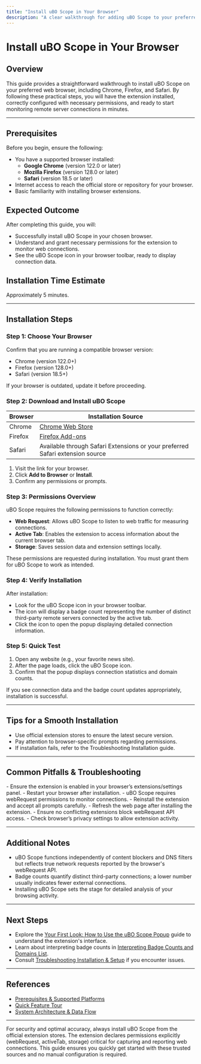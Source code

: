 ```yaml
---
title: "Install uBO Scope in Your Browser"
description: "A clear walkthrough for adding uBO Scope to your preferred browser (Chrome, Firefox, etc.), covering installation steps and permissions needed. Users will be ready to start measuring web connections in minutes."
---
```


# Install uBO Scope in Your Browser

## Overview
This guide provides a straightforward walkthrough to install uBO Scope on your preferred web browser, including Chrome, Firefox, and Safari. By following these practical steps, you will have the extension installed, correctly configured with necessary permissions, and ready to start monitoring remote server connections in minutes.

---

## Prerequisites
Before you begin, ensure the following:

- You have a supported browser installed:
  - **Google Chrome** (version 122.0 or later)
  - **Mozilla Firefox** (version 128.0 or later)
  - **Safari** (version 18.5 or later)
- Internet access to reach the official store or repository for your browser.
- Basic familiarity with installing browser extensions.


## Expected Outcome
After completing this guide, you will:

- Successfully install uBO Scope in your chosen browser.
- Understand and grant necessary permissions for the extension to monitor web connections.
- See the uBO Scope icon in your browser toolbar, ready to display connection data.

## Installation Time Estimate
Approximately 5 minutes.

---

## Installation Steps

### Step 1: Choose Your Browser
Confirm that you are running a compatible browser version:

- Chrome (version 122.0+)
- Firefox (version 128.0+)
- Safari (version 18.5+)

If your browser is outdated, update it before proceeding.

### Step 2: Download and Install uBO Scope

| Browser      | Installation Source                        |
|--------------|------------------------------------------|
| Chrome       | [Chrome Web Store](https://chromewebstore.google.com/detail/ubo-scope/bbdpgcaljkaaigfcomhidmneffjjjfgp) |
| Firefox      | [Firefox Add-ons](https://addons.mozilla.org/firefox/addon/ubo-scope/)          |
| Safari       | Available through Safari Extensions or your preferred Safari extension source |

1. Visit the link for your browser.
2. Click **Add to Browser** or **Install**.
3. Confirm any permissions or prompts.

### Step 3: Permissions Overview
uBO Scope requires the following permissions to function correctly:

- **Web Request**: Allows uBO Scope to listen to web traffic for measuring connections.
- **Active Tab**: Enables the extension to access information about the current browser tab.
- **Storage**: Saves session data and extension settings locally.

These permissions are requested during installation. You must grant them for uBO Scope to work as intended.

### Step 4: Verify Installation
After installation:

- Look for the uBO Scope icon in your browser toolbar.
- The icon will display a badge count representing the number of distinct third-party remote servers connected by the active tab.
- Click the icon to open the popup displaying detailed connection information.


### Step 5: Quick Test
1. Open any website (e.g., your favorite news site).
2. After the page loads, click the uBO Scope icon.
3. Confirm that the popup displays connection statistics and domain counts.

If you see connection data and the badge count updates appropriately, installation is successful.

---

## Tips for a Smooth Installation

- Use official extension stores to ensure the latest secure version.
- Pay attention to browser-specific prompts regarding permissions.
- If installation fails, refer to the Troubleshooting Installation guide.

---

## Common Pitfalls & Troubleshooting

<AccordionGroup title="Common Installation Issues">
<Accordion title="Extension Icon Missing">
- Ensure the extension is enabled in your browser’s extensions/settings panel.
- Restart your browser after installation.
</Accordion>
<Accordion title="Permissions Denied">
- uBO Scope requires webRequest permissions to monitor connections.
- Reinstall the extension and accept all prompts carefully.
</Accordion>
<Accordion title="No Badge Count or Data Shown">
- Refresh the web page after installing the extension.
- Ensure no conflicting extensions block webRequest API access.
- Check browser’s privacy settings to allow extension activity.
</Accordion>
</AccordionGroup>

---

## Additional Notes

- uBO Scope functions independently of content blockers and DNS filters but reflects true network requests reported by the browser's webRequest API.
- Badge counts quantify distinct third-party connections; a lower number usually indicates fewer external connections.
- Installing uBO Scope sets the stage for detailed analysis of your browsing activity.

---

## Next Steps

- Explore the [Your First Look: How to Use the uBO Scope Popup](https://docs.example.com/guides/getting-started/first-use) guide to understand the extension's interface.
- Learn about interpreting badge counts in [Interpreting Badge Counts and Domains List](https://docs.example.com/guides/getting-started/understanding-badge-counts).
- Consult [Troubleshooting Installation & Setup](https://docs.example.com/getting-started/basic-usage-and-troubleshooting/troubleshooting-installation) if you encounter issues.

---

## References

- [Prerequisites & Supported Platforms](https://docs.example.com/getting-started/installation-setup/prerequisites)
- [Quick Feature Tour](https://docs.example.com/overview/features-at-a-glance/quick-feature-tour)
- [System Architecture & Data Flow](https://docs.example.com/overview/concepts-architecture/system-architecture-and-data-flow)

---

<Info>
For security and optimal accuracy, always install uBO Scope from the official extension stores. The extension declares permissions explicitly (webRequest, activeTab, storage) critical for capturing and reporting web connections. This guide ensures you quickly get started with these trusted sources and no manual configuration is required.
</Info>
